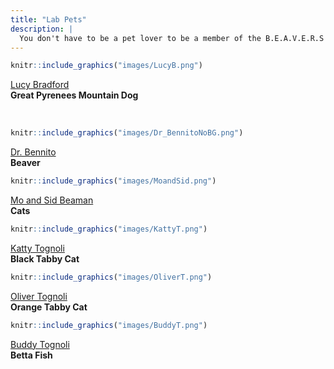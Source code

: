 ```yaml
---
title: "Lab Pets"
description: |
  You don't have to be a pet lover to be a member of the B.E.A.V.E.R.S Lab but many members do love their pets. Click on each pet's name to learn more about them. 
---
```


:::float-image

```r
knitr::include_graphics("images/LucyB.png")
```

[Lucy Bradford](LucyB.html) 
<br/>
**Great Pyrenees Mountain Dog**
:::

<br/>

:::float-image

```r
knitr::include_graphics("images/Dr_BennitoNoBG.png")
```

[Dr. Bennito](Dr_Bennito.html) 
<br/>
**Beaver**
:::

:::float-image

```r
knitr::include_graphics("images/MoandSid.png")
```

[Mo and Sid Beaman](MoandSid.html) 
<br/>
**Cats**
:::

:::float-image

```r
knitr::include_graphics("images/KattyT.png")
```

[Katty Tognoli](KattyT.html) 
<br/>
**Black Tabby Cat**
:::

:::float-image

```r
knitr::include_graphics("images/OliverT.png")
```

[Oliver Tognoli](OliverT.html) 
<br/>
**Orange Tabby Cat**
:::

:::float-image

```r
knitr::include_graphics("images/BuddyT.png")
```

[Buddy Tognoli](BuddyT.html) 
<br/>
**Betta Fish**
:::